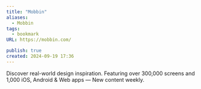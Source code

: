 ```yaml
---
title: "Mobbin"
aliases:
  - Mobbin
tags:
  - bookmark
URL: https://mobbin.com/

publish: true
created: 2024-09-19 17:36
---
```




Discover real-world design inspiration.
Featuring over 300,000 screens and 1,000 iOS, Android & Web apps — New content weekly.